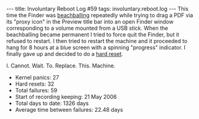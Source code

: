 ---
title: Involuntary Reboot Log #59
tags: involuntary.reboot.log
---
This time the Finder was [[beachballing]] repeatedly while trying to drag a PDF via its "proxy icon" in the Preview title bar into an open Finder window corresponding to a volume mounted from a USB stick. When the beachballing became permanent I tried to force quit the Finder, but it refused to restart. I then tried to restart the machine and it proceeded to hang for 8 hours at a blue screen with a spinning "progress" indicator. I finally gave up and decided to do a [[hard reset]].

I. Cannot. Wait. To. Replace. This. Machine.

* Kernel panics: 27
* Hard resets: 32
* Total failures: 59
* Start of recording keeping: 21 May 2006
* Total days to date: 1326 days
* Average time between failures: 22.48 days
